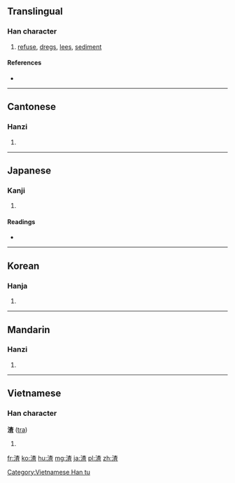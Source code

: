 ==Translingual==

===Han character===
{{Han char|rn=85|rad=水|as=09|sn=12|four=3411<sub>6</sub>|canj=水木日一 (EDAM)}}

# [[refuse]], [[dregs]], [[lees]], [[sediment]]

====References====
* {{Han ref|kx=0634.030|dkj=17767|dj=1041.010|hdz=31670.050|uh=6E23|ud=28195|bh=B4ED|bd=46317}}

----

==Cantonese==

===Hanzi===
{{yue-hanzi|jyut=|y=ja1}}

# {{defn|lang=yue|sort=水09}}

----

==Japanese==

===Kanji===
{{ja-kanji|grade=|rs=水09}}

# {{defn|lang=ja|sort=水09}}

====Readings====
* {{ja-readings|on=[[さ]] (sa), [[しゃ]] (sha)|kun=[[おり]] (ori), [[かす]] (kasu)}}

----

==Korean==

===Hanja===
{{ko-hanja|hangeul=사|eumhun=|rv=sa|mr=sa|y=sa}}

# {{defn|lang=ko|sort=水09}}

----

==Mandarin==

===Hanzi===
{{cmn-hanzi|pin=[[òu]] ([[ou4]]), [[wū]] ([[wu1]]), [[zhā]] ([[zha1]])|wg=ou<sup>4</sup>, wu<sup>1</sup>, cha<sup>1</sup>}}

# {{defn|lang=cmn|sort=水09}}

----

==Vietnamese==

===Han character===
'''渣''' ([[tra]])

# {{defn|lang=vi}}

[[Category:Vietnamese Han tu]]

[[fr:渣]]
[[ko:渣]]
[[hu:渣]]
[[mg:渣]]
[[ja:渣]]
[[pl:渣]]
[[zh:渣]]